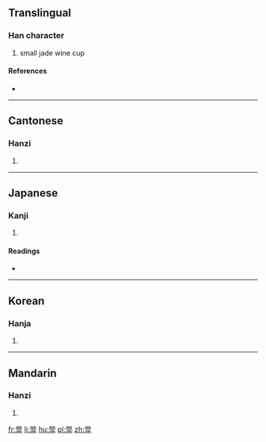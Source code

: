 ==Translingual==

===Han character===
{{Han char|rn=68|rad=斗|as=08|sn=12|four=6640<sub>2</sub>|canj=口口月卜十 (RRBYJ)}}

# small jade wine cup

====References====
* {{Han ref|kx=0478.160|dkj=13512|dj=0837.020|hdz=32254.070|uh=659D|ud=26013|bh=D97A|bd=55674}}

----

==Cantonese==

===Hanzi===
{{yue-hanzi|jyut=|y=ga2}}

# {{defn|lang=yue|sort=斗08}}

----

==Japanese==

===Kanji===
{{ja-kanji|grade=|rs=斗08}}

# {{defn|lang=ja|sort=斗08}}

====Readings====
* {{ja-readings|on=[[か]] (ka), [[け]] (ke)|kun=[[うつわ]] (utsuwa)}}

----

==Korean==

===Hanja===
{{ko-hanja|hangeul=가|eumhun=|rv=ga|mr=ka|y=ka}}

# {{defn|lang=ko|sort=斗08}}

----

==Mandarin==

===Hanzi===
{{cmn-hanzi|pin=[[guǎn]] ([[guan3]]), [[jiǎ]] ([[jia3]])|wg=kuan<sup>3</sup>, chia<sup>3</sup>}}

# {{defn|lang=cmn|sort=斗08}}

[[fr:斝]]
[[li:斝]]
[[hu:斝]]
[[pl:斝]]
[[zh:斝]]
